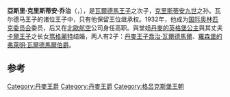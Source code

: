 {{expand|time=2014-03-21T14:46:48+00:00}}
{{unreferenced|time=2014-03-21T14:46:48+00:00}}
{{Infobox royalty
| name = 亚斯里
| full name = Axel Christian Georg
| image =Princeaxel.jpg
| caption = 
| title = 丹麦王子
| house = [[格呂克斯堡王朝|格呂克斯堡王朝]]
| spouse = {{marriage|[[瑪格麗特_(瑞典公主)|瑪格麗特]]|1919}}
| issue = 丹麥王子喬治·瓦爾德馬爾<br>羅森堡的弗萊明·瓦爾德馬爾伯爵
| birth_date = {{Birth date|1888|8|12|df=y}}
| birth_place = {{DEN}}[[哥本哈根|哥本哈根]]
| death_date = {{Death date and age|1964|7|14|1888|8|12|df=y}}
| death_place = {{DEN}}哥本哈根
| burial_place = [[伯恩斯托夫宮|伯恩斯托夫宮]]
| father = [[瓦爾德馬王子_(丹麥)|瓦爾德馬王子]]
| mother = {{le|瑪麗公主 (奧爾良)|Princess Marie of Orléans (1865–1909)|奥尔良的玛丽公主}}
}}

'''亞斯里·克里斯蒂安·乔治'''（{{lang-da|Prins Axel Christian Georg}}，{{bd|1888年|8月12日|1964年|7月14日|catIdx=A}}），是[[瓦爾德馬王子_(丹麥)|瓦爾德馬王子]]之次子，[[克里斯蒂安九世|克里斯蒂安九世]]之孙。瓦尔德马王子的诸位王子中，只有他保留王位继承权。1932年，他成为[[国际奥林匹克委员会|国际奥林匹克委员会]]委员，后又在[[北歐航空|北歐航空]]公司身任高职。與堂姐[[丹麥的英格堡公主|丹麥的英格堡公主]]與其丈夫[[卡爾王子_(西約特蘭公爵)|卡爾王子]]之长女[[瑪格麗特_(瑞典公主)|瑪格麗特]]结婚，两人有2子：[[丹麥王子喬治·瓦爾德馬爾|丹麥王子喬治·瓦爾德馬爾]]、[[羅森堡的弗萊明·瓦爾德馬爾伯爵|羅森堡的弗萊明·瓦爾德馬爾伯爵]]。

==参考==
<references/>

{{Authority control}}
{{丹麥人物小作品}}
{{DEFAULTSORT: Axel}}

[[Category:丹麥王爵|Category:丹麥王爵]]
[[Category:丹麥王爵|Category:丹麥王爵]]
[[Category:格呂克斯堡王朝|Category:格呂克斯堡王朝]]